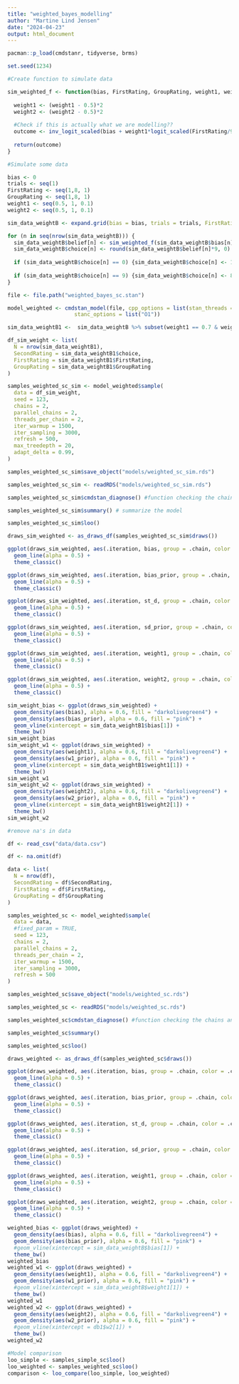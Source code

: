 ```yaml
---
title: "weighted_bayes_modelling"
author: "Martine Lind Jensen"
date: "2024-04-23"
output: html_document
---
```

```r
pacman::p_load(cmdstanr, tidyverse, brms)

set.seed(1234)
```

```r
#Create function to simulate data 

sim_weighted_f <- function(bias, FirstRating, GroupRating, weight1, weight2) {
  
  weight1 <- (weight1 - 0.5)*2
  weight2 <- (weight2 - 0.5)*2
  
  #Check if this is actually what we are modelling??
  outcome <- inv_logit_scaled(bias + weight1*logit_scaled(FirstRating/9) + weight2*logit_scaled(GroupRating/9))
  
  return(outcome)
}

#Simulate some data 

bias <- 0
trials <- seq(1)
FirstRating <- seq(1,8, 1)
GroupRating <- seq(1,8, 1)
weight1 <- seq(0.5, 1, 0.1)
weight2 <- seq(0.5, 1, 0.1)

sim_data_weightB <- expand.grid(bias = bias, trials = trials, FirstRating = FirstRating, GroupRating = GroupRating, weight1 = weight1, weight2 = weight2)

for (n in seq(nrow(sim_data_weightB))) {
  sim_data_weightB$belief[n] <- sim_weighted_f(sim_data_weightB$bias[n], sim_data_weightB$FirstRating[n], sim_data_weightB$GroupRating[n], sim_data_weightB$weight1[n], sim_data_weightB$weight2[n])
  sim_data_weightB$choice[n] <- round(sim_data_weightB$belief[n]*9, 0) 
  
  if (sim_data_weightB$choice[n] == 0) {sim_data_weightB$choice[n] <- 1}
  
  if (sim_data_weightB$choice[n] == 9) {sim_data_weightB$choice[n] <- 8}
}

```


```r
file <- file.path("weighted_bayes_sc.stan")

model_weighted <- cmdstan_model(file, cpp_options = list(stan_threads = TRUE),
                     stanc_options = list("O1"))
```

```r
sim_data_weightB1 <-  sim_data_weightB %>% subset(weight1 == 0.7 & weight2 == 0.9) 

df_sim_weight <- list(
  N = nrow(sim_data_weightB1), 
  SecondRating = sim_data_weightB1$choice, 
  FirstRating = sim_data_weightB1$FirstRating, 
  GroupRating = sim_data_weightB1$GroupRating
)

samples_weighted_sc_sim <- model_weighted$sample(
  data = df_sim_weight,
  seed = 123,
  chains = 2,
  parallel_chains = 2,
  threads_per_chain = 2,
  iter_warmup = 1500,
  iter_sampling = 3000,
  refresh = 500, 
  max_treedepth = 20,
  adapt_delta = 0.99,
)

samples_weighted_sc_sim$save_object("models/weighted_sc_sim.rds")
```

```r
samples_weighted_sc_sim <- readRDS("models/weighted_sc_sim.rds")

samples_weighted_sc_sim$cmdstan_diagnose() #function checking the chains and stuff

samples_weighted_sc_sim$summary() # summarize the model

samples_weighted_sc_sim$loo()
```

```r
draws_sim_weighted <- as_draws_df(samples_weighted_sc_sim$draws())
```

```r
ggplot(draws_sim_weighted, aes(.iteration, bias, group = .chain, color = .chain)) +
  geom_line(alpha = 0.5) +
  theme_classic()

ggplot(draws_sim_weighted, aes(.iteration, bias_prior, group = .chain, color = .chain)) +
  geom_line(alpha = 0.5) +
  theme_classic()

ggplot(draws_sim_weighted, aes(.iteration, st_d, group = .chain, color = .chain)) +
  geom_line(alpha = 0.5) +
  theme_classic()

ggplot(draws_sim_weighted, aes(.iteration, sd_prior, group = .chain, color = .chain)) +
  geom_line(alpha = 0.5) +
  theme_classic()

ggplot(draws_sim_weighted, aes(.iteration, weight1, group = .chain, color = .chain)) +
  geom_line(alpha = 0.5) +
  theme_classic()

ggplot(draws_sim_weighted, aes(.iteration, weight2, group = .chain, color = .chain)) +
  geom_line(alpha = 0.5) +
  theme_classic()

```

```r
sim_weight_bias <- ggplot(draws_sim_weighted) +
  geom_density(aes(bias), alpha = 0.6, fill = "darkolivegreen4") +
  geom_density(aes(bias_prior), alpha = 0.6, fill = "pink") +
  geom_vline(xintercept = sim_data_weightB1$bias[1]) +
  theme_bw()
sim_weight_bias
sim_weight_w1 <- ggplot(draws_sim_weighted) +
  geom_density(aes(weight1), alpha = 0.6, fill = "darkolivegreen4") +
  geom_density(aes(w1_prior), alpha = 0.6, fill = "pink") +
  geom_vline(xintercept = sim_data_weightB1$weight1[1]) +
  theme_bw()
sim_weight_w1
sim_weight_w2 <- ggplot(draws_sim_weighted) +
  geom_density(aes(weight2), alpha = 0.6, fill = "darkolivegreen4") +
  geom_density(aes(w2_prior), alpha = 0.6, fill = "pink") +
  geom_vline(xintercept = sim_data_weightB1$weight2[1]) +
  theme_bw()
sim_weight_w2
```


```r
#remove na's in data 

df <- read_csv("data/data.csv")

df <- na.omit(df)

data <- list(
  N = nrow(df), 
  SecondRating = df$SecondRating, 
  FirstRating = df$FirstRating, 
  GroupRating = df$GroupRating
)
```

```r
samples_weighted_sc <- model_weighted$sample(
  data = data,
  #fixed_param = TRUE,
  seed = 123,
  chains = 2,
  parallel_chains = 2,
  threads_per_chain = 2,
  iter_warmup = 1500,
  iter_sampling = 3000,
  refresh = 500
)

samples_weighted_sc$save_object("models/weighted_sc.rds")
```

```r
samples_weighted_sc <- readRDS("models/weighted_sc.rds")

samples_weighted_sc$cmdstan_diagnose() #function checking the chains and stuff

samples_weighted_sc$summary()

samples_weighted_sc$loo()
```

```r
draws_weighted <- as_draws_df(samples_weighted_sc$draws())
```

```r
ggplot(draws_weighted, aes(.iteration, bias, group = .chain, color = .chain)) +
  geom_line(alpha = 0.5) +
  theme_classic()

ggplot(draws_weighted, aes(.iteration, bias_prior, group = .chain, color = .chain)) +
  geom_line(alpha = 0.5) +
  theme_classic()

ggplot(draws_weighted, aes(.iteration, st_d, group = .chain, color = .chain)) +
  geom_line(alpha = 0.5) +
  theme_classic()

ggplot(draws_weighted, aes(.iteration, sd_prior, group = .chain, color = .chain)) +
  geom_line(alpha = 0.5) +
  theme_classic()

ggplot(draws_weighted, aes(.iteration, weight1, group = .chain, color = .chain)) +
  geom_line(alpha = 0.5) +
  theme_classic()

ggplot(draws_weighted, aes(.iteration, weight2, group = .chain, color = .chain)) +
  geom_line(alpha = 0.5) +
  theme_classic()

```

```r
weighted_bias <- ggplot(draws_weighted) +
  geom_density(aes(bias), alpha = 0.6, fill = "darkolivegreen4") +
  geom_density(aes(bias_prior), alpha = 0.6, fill = "pink") +
  #geom_vline(xintercept = sim_data_weightB$bias[1]) +
  theme_bw()
weighted_bias
weighted_w1 <- ggplot(draws_weighted) +
  geom_density(aes(weight1), alpha = 0.6, fill = "darkolivegreen4") +
  geom_density(aes(w1_prior), alpha = 0.6, fill = "pink") +
  #geom_vline(xintercept = sim_data_weightB$weight1[1]) +
  theme_bw()
weighted_w1
weighted_w2 <- ggplot(draws_weighted) +
  geom_density(aes(weight2), alpha = 0.6, fill = "darkolivegreen4") +
  geom_density(aes(w2_prior), alpha = 0.6, fill = "pink") +
  #geom_vline(xintercept = db1$w2[1]) +
  theme_bw()
weighted_w2
```


```r
#Model comparison
loo_simple <- samples_simple_sc$loo()
loo_weighted <- samples_weighted_sc$loo()
comparison <- loo_compare(loo_simple, loo_weighted)

```

